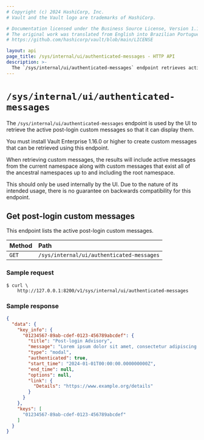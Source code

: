 ```yaml
---
# Copyright (c) 2024 HashiCorp, Inc.
# Vault and the Vault logo are trademarks of HashiCorp.

# Documentation licensed under the Business Source License, Version 1.1.
# The original work was translated from English into Brazilian Portuguese.
# https://github.com/hashicorp/vault/blob/main/LICENSE

layout: api
page_title: /sys/internal/ui/authenticated-messages - HTTP API
description: >-
  The `/sys/internal/ui/authenticated-messages` endpoint retrieves active post-login custom messages.
---
```


# `/sys/internal/ui/authenticated-messages`

The `/sys/internal/ui/authenticated-messages` endpoint is used by the UI to
retrieve the active post-login custom messages so that it can display them.

You must install Vault Enterprise 1.16.0 or higher to create custom messages
that can be retrieved using this endpoint.

When retrieving custom messages, the results will include active messages from
the current namespace along with custom messages that exist all of the ancestral
namespaces up to and including the root namespace.

This should only be used internally by the UI. Due to the nature of its
intended usage, there is no guarantee on backwards compatibility for this endpoint.

## Get post-login custom messages

This endpoint lists the active post-login custom messages.

| Method | Path                                        |
| :----- | :------------------------------------------ |
| `GET`  | `/sys/internal/ui/authenticated-messages` |

### Sample request

```shell-session
$ curl \
    http://127.0.0.1:8200/v1/sys/internal/ui/authenticated-messages
```

### Sample response

```json
{
  "data": {
    "key_info": {
      "01234567-89ab-cdef-0123-456789abcdef": {
        "title": "Post-login Advisory",
        "message": "Lorem ipsum dolor sit amet, consectetur adipiscing elit. Curabitur nulla augue, placerat quis risus blandit, molestie imperdiet massa. Sed blandit rutrum odio quis varius. Fusce purus orci, maximus ac libero.",
        "type": "modal",
        "authenticated": true,
        "start_time": "2024-01-01T00:00:00.000000000Z",
        "end_time": null,
        "options": null,
        "link": {
          "Details": "https://www.example.org/details"
        }
      }
    },
    "keys": [
      "01234567-89ab-cdef-0123-456789abcdef"
    ]
  }
}
```
